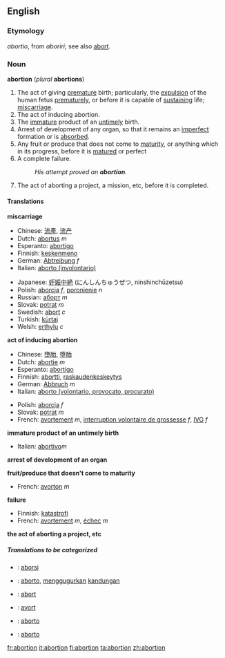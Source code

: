 ==English==

===Etymology===
{{L.}} ''abortio'', from ''aboriri''; see also [[abort]].

===Noun===
'''abortion''' (''plural'' '''abortions''')

#<!--DefA-->The act of giving [[premature]] birth; particularly, the [[expulsion]] of the human fetus [[prematurely]], or before it is capable of [[sustaining]] life; [[miscarriage]].
#<!--DefB--> The act of inducing abortion.
#<!--DefC--> The [[immature]] product of an [[untimely]] birth.
#<!--DefD--> {{biology}} Arrest of development of any organ, so that it remains an [[imperfect]] formation or is [[absorbed]].
#<!--DefE--> Any fruit or produce that does not come to [[maturity]], or anything which in its progress, before it is [[matured]] or perfect
#<!--DefF--> A complete failure.
#:''His attempt proved an '''abortion'''.''
#<!--DefG-->The act of aborting a project, a mission, etc, before it is completed.

====Translations====
<!--DefA-->'''miscarriage'''
{{top}}
*Chinese: [[流產]], [[流产]]
*Dutch: [[abortus]] ''m''
*Esperanto: [[abortigo]]
*Finnish: [[keskenmeno]]
*German: [[Abtreibung]] ''f''
*Italian: [[aborto (involontario)]]
{{mid}}
*Japanese: [[妊娠中絶]] (にんしんちゅうぜつ, ninshinchūzetsu)
*Polish: [[aborcja]] ''f'', [[poronienie]] ''n''
*Russian: [[аборт]] ''m''
*Slovak: [[potrat]] ''m''
*Swedish: [[abort]] ''c''
*Turkish: [[kürtaj]]
*Welsh: [[erthylu]] ''c''
{{bottom}}

<!--DefB-->'''act of inducing abortion'''
{{top}}
*Chinese: [[墮胎]], [[堕胎]]
*Dutch: [[abortie]] ''m''
*Esperanto: [[abortigo]]
*Finnish: [[abortti]], [[raskaudenkeskeytys]]
*German: [[Abbruch]] ''m''
*Italian: [[aborto (volontario, provocato, procurato)]]
{{mid}}
*Polish: [[aborcja]] ''f''
*Slovak: [[potrat]] ''m''
*French: [[avortement]] ''m'', [[interruption volontaire de grossesse]] ''f'', [[IVG]] ''f''
{{bottom}}

<!--DefC-->'''immature product of an untimely birth'''
{{top}}
*Italian: [[abortivo]]''m''
{{mid}}
{{bottom}}

<!--DefD-->'''arrest of development of an organ'''
{{top}}
{{mid}}
{{bottom}}

<!--DefE-->'''fruit/produce that doesn't come to maturity'''
{{top}}
*French: [[avorton]] ''m''
{{mid}}
{{bottom}}

<!--DefF-->'''failure'''
{{top}}
*Finnish: [[katastrofi]]
*French: [[avortement]] ''m'', [[échec]] ''m''
{{mid}}
{{bottom}}

<!--DefG-->'''the act of aborting a project, etc'''
{{top}}
{{mid}}
{{bottom}}

=====Translations to be categorized=====
{{checktrans}}
<!--Remove this section once all of the translations below have been moved into the tables above.-->
*{{ttbc|Indonesian}}: [[aborsi]]
*{{ttbc|Interlingua}}: [[aborto]], [[gugur|menggugurkan]] [[kandung|kandungan]]
*{{ttbc|Norwegian}}: [[abort#Norwegian|abort]]
*{{ttbc|Romanian}}: [[avort]]
*{{ttbc|Portuguese}}: [[aborto]]
*{{ttbc|Spanish}}: [[aborto]]

[[fr:abortion]]
[[it:abortion]]
[[fi:abortion]]
[[ta:abortion]]
[[zh:abortion]]